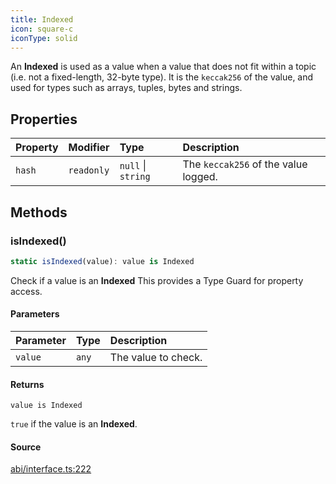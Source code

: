 ```yaml
---
title: Indexed
icon: square-c
iconType: solid
---
```


An **Indexed** is used as a value when a value that does not fit within a topic (i.e. not a fixed-length, 32-byte
type). It is the `keccak256` of the value, and used for types such as arrays, tuples, bytes and strings.

## Properties

| Property | Modifier | Type | Description |
| :------ | :------ | :------ | :------ |
| `hash` | `readonly` | `null` \| `string` | The `keccak256` of the value logged. |

## Methods

### isIndexed()

```ts
static isIndexed(value): value is Indexed
```

Check if a value is an **Indexed** This provides a Type Guard for property access.

#### Parameters

| Parameter | Type | Description |
| :------ | :------ | :------ |
| `value` | `any` | The value to check. |

#### Returns

`value is Indexed`

`true` if the value is an **Indexed**.

#### Source

[abi/interface.ts:222](https://github.com/dominant-strategies/quais.js/blob/ec36c527e0c48b8636096bd53c4af25f72470629/src/abi/interface.ts#L222)
